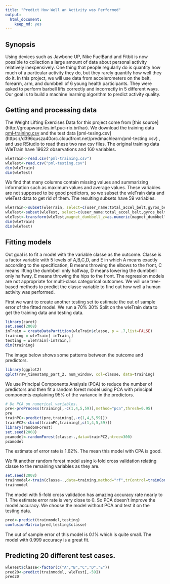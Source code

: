 ```yaml
---
title: "Predict How Well an Activity was Performed"
output:
  html_document:
    keep_md: yes
---
```


## Synopsis
Using devices such as Jawbone UP, Nike FuelBand and Fitbit is now possible to collection a large amount of data about personal activity relatively inexpensively. One thing that people regularly do is quantity how much of a particular activity they do, but they rarely quantify how well they do it. In this project, we will use data from accelerometers on the belt, forearm, arm, and dumbbell of 6 young health participants. They were asked to perform barbell lifts correctly and incorrectly in 5 different ways. Our goal is to build a machine learning algorithm to predict activity quality.

## Getting and processing data
The Weight Lifting Exercises Data for this project come from [this source] (http://groupware.les.inf.puc-rio.br/har). We download the training data [pml-training.csv](https://d396qusza40orc.cloudfront.net/predmachlearn/pml-training.csv) and the test data [pml-tesing.csv] (https://d396qusza40orc.cloudfront.net/predmachlearn/pml-testing.csv) , and use RStudio to read these two raw csv files. The original training data WleTrain have 19622 observations and 160 variables.
```r
wleTrain<-read.csv("pml-training.csv")
wleTest<-read.csv("pml-testing.csv")
dim(wleTrain)
dim(wleTest)
```
We find that many columns contain missing values and summarizing information such as maximum values and average values. These variables are not supposed to be good predictors, so we subset the wleTrain data and wleTest data to get rid of them. The resulting subsets have 59 variables.
```r
wleTrain<-subset(wleTrain, select=c(user_name:total_accel_belt,gyros_belt_x:total_accel_arm,gyros_arm_x:magnet_arm_z,roll_dumbbell:yaw_dumbbell,total_accel_dumbbell,gyros_dumbbell_x:yaw_forearm,total_accel_forearm,gyros_forearm_x:classe))
wleTest<-subset(wleTest, select=c(user_name:total_accel_belt,gyros_belt_x:total_accel_arm,gyros_arm_x:magnet_arm_z,roll_dumbbell:yaw_dumbbell,total_accel_dumbbell,gyros_dumbbell_x:yaw_forearm,total_accel_forearm,gyros_forearm_x:problem_id))
wleTest<-transform(wleTest,magnet_dumbbell_z=as.numeric(magnet_dumbbell_z), magnet_forearm_y=as.numeric(magnet_forearm_y),magnet_forearm_z=as.numeric(magnet_forearm_z))
dim(wleTrain)
dim(wleTest)
```

## Fitting models
Out goal is to fit a model with the variable classe as the outcome. Classe is a factor variable with 5 levels of A,B,C,D, and E in which A means exactly according to the specification, B means throwing the elbows to the front, C means lifting the dumbbell only halfway, D means lowering the dumbbell only halfway, E means throwing the hips to the front. The regression models are not appropriate for multi-class categorical outcomes. We will use tree-based methods to predict the classe variable to find out how well a human activity was performed.

First we want to create another testing set to estimate the out of sample error of the fitted model. We run a 70% 30% Split on the wleTrain data to get the training data and testing data.
```r
library(caret)
set.seed(2008)
inTrain = createDataPartition(wleTrain$classe, p = .7,list=FALSE)
training = wleTrain[ inTrain,]
testing = wleTrain[-inTrain,]
dim(training)
```
The image below shows some patterns between the outcome and predictors.
```r
library(ggplot2)
qplot(raw_timestamp_part_2, num_window, col=classe, data=training)
```

We use Principal Components Analysis (PCA) to reduce the number of predictors and then fit a random forest model using PCA with principal components explaining 95% of the variance in the predictors.
```r
# Do PCA on numerical variables.
pre<-preProcess(training[,-c(1,4,5,59)],method="pca",thresh=0.95)
pre
trainPC<-predict(pre,training[,-c(1,4,5,59)])
trainPC2<-cbind(trainPC,training[,c(1,4,5,59)])
library(randomForest)
set.seed(2008)
pcamodel<-randomForest(classe~.,data=trainPC2,ntree=300)
pcamodel
```
The estimate of error rate is 1.62%. The mean this model with CPA is good.

We fit another random forest model using k-fold cross validation relating classe to the remaining variables as they are. 
```r
set.seed(2008)
trainmodel<-train(classe~.,data=training,method="rf",trControl=trainControl(method="cv",number=5))
trainmodel
```
The model with 5-fold cross validation has amazing accuracy rate nearly to 1. The estimate error rate is very close to 0. So PCA doesn't improve the model accuracy. We choose the model without PCA and test it on the testing data.
```r
pred<-predict(trainmodel,testing)
confusionMatrix(pred,testing$classe)
```
The out of sample error of this model is 0.1% which is quite small. The model with 0.999 accuracy is a great fit.

## Predicting 20 different test cases.
```r
wleTest$classe<-factor(c("A","B","C","D","E"))
pred20<-predict(trainmodel, wleTest[,-59])
pred20
```
